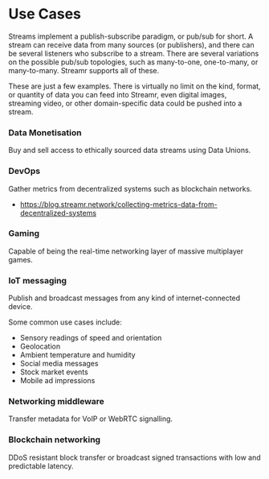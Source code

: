 

# Use Cases
Streams implement a publish-subscribe paradigm, or pub/sub for short. A stream can receive data from many sources (or publishers), and there can be several listeners who subscribe to a stream. There are several variations on the possible pub/sub topologies, such as many-to-one, one-to-many, or many-to-many. Streamr supports all of these.

These are just a few examples. There is virtually no limit on the kind, format, or quantity of data you can feed into Streamr, even digital images, streaming video, or other domain-specific data could be pushed into a stream.

### Data Monetisation
Buy and sell access to ethically sourced data streams using <Link to={docsLinks.dataUnions}>Data Unions</Link>.

### DevOps
Gather metrics from decentralized systems such as blockchain networks.
- https://blog.streamr.network/collecting-metrics-data-from-decentralized-systems

### Gaming
Capable of being the real-time networking layer of massive multiplayer games.

### IoT messaging
Publish and broadcast messages from any kind of internet-connected device.

Some common use cases include:
- Sensory readings of speed and orientation
- Geolocation
- Ambient temperature and humidity 
- Social media messages
- Stock market events
- Mobile ad impressions

### Networking middleware
Transfer metadata for VoIP or WebRTC signalling.

### Blockchain networking
DDoS resistant block transfer or broadcast signed transactions with low and predictable latency.
